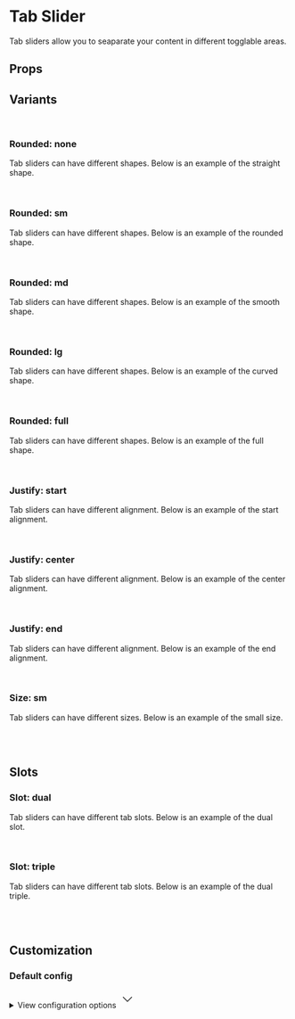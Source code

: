 
<Meta of={TabSliderStories} />

# Tab Slider

Tab sliders allow you to seaparate your content in different togglable areas.

<Primary />

## Props

<Controls />

## Variants

<br />

### Rounded: none

Tab sliders can have different shapes. Below is an example of the straight shape.

<div className="flex items-end gap-2 border border-muted-200 dark:border-muted-800 bg-white dark:bg-slate-900 p-6 rounded-sm">
  <Story of={TabSliderStories.ShapeStraight} />
</div>

<br />

### Rounded: sm

Tab sliders can have different shapes. Below is an example of the rounded shape.

<div className="flex items-end gap-2 border border-muted-200 dark:border-muted-800 bg-white dark:bg-slate-900 p-6 rounded-sm">
  <Story of={TabSliderStories.ShapeRounded} />
</div>

<br />

### Rounded: md

Tab sliders can have different shapes. Below is an example of the smooth shape.

<div className="flex items-end gap-2 border border-muted-200 dark:border-muted-800 bg-white dark:bg-slate-900 p-6 rounded-sm">
  <Story of={TabSliderStories.ShapeSmooth} />
</div>

<br />

### Rounded: lg

Tab sliders can have different shapes. Below is an example of the curved shape.

<div className="flex items-end gap-2 border border-muted-200 dark:border-muted-800 bg-white dark:bg-slate-900 p-6 rounded-sm">
  <Story of={TabSliderStories.ShapeCurved} />
</div>

<br />

### Rounded: full

Tab sliders can have different shapes. Below is an example of the full shape.

<div className="flex items-end gap-2 border border-muted-200 dark:border-muted-800 bg-white dark:bg-slate-900 p-6 rounded-sm">
  <Story of={TabSliderStories.ShapeFull} />
</div>

<br />

### Justify: start

Tab sliders can have different alignment. Below is an example of the start alignment.

<div className="flex items-end gap-2 border border-muted-200 dark:border-muted-800 bg-white dark:bg-slate-900 p-6 rounded-sm">
  <Story of={TabSliderStories.Start} />
</div>

<br />

### Justify: center

Tab sliders can have different alignment. Below is an example of the center alignment.

<div className="flex items-end gap-2 border border-muted-200 dark:border-muted-800 bg-white dark:bg-slate-900 p-6 rounded-sm">
  <Story of={TabSliderStories.Center} />
</div>

<br />

### Justify: end

Tab sliders can have different alignment. Below is an example of the end alignment.

<div className="flex items-end gap-2 border border-muted-200 dark:border-muted-800 bg-white dark:bg-slate-900 p-6 rounded-sm">
  <Story of={TabSliderStories.End} />
</div>

<br />

### Size: sm

Tab sliders can have different sizes. Below is an example of the small size.

<div className="flex items-end gap-2 border border-muted-200 dark:border-muted-800 bg-white dark:bg-slate-900 p-6 rounded-sm">
  <Story of={TabSliderStories.SizeSm} />
</div>

<br />
<br />

## Slots

### Slot: dual

Tab sliders can have different tab slots. Below is an example of the dual slot.

<div className="flex items-end gap-2 border border-muted-200 dark:border-muted-800 bg-white dark:bg-slate-900 p-6 rounded-sm">
  <Story of={TabSliderStories.SlotDual} />
</div>

<br />

### Slot: triple

Tab sliders can have different tab slots. Below is an example of the dual triple.

<div className="flex items-end gap-2 border border-muted-200 dark:border-muted-800 bg-white dark:bg-slate-900 p-6 rounded-sm">
  <Story of={TabSliderStories.SlotTriple} />
</div>

<br />
<br />

## Customization

### Default config

<div className="relative">
  <details className="relative bg-slate-50 border border-slate-200 rounded-lg p-4 [&>summary>svg]:open:-rotate-180">
    <summary className="list-none cursor-pointer">
      <span className="font-sans text-slate-500">View configuration options</span>
      <svg
        className="w-5 h-5 text-slate-500 absolute top-5 end-4 transition-transform duration-300"
        xmlns="http://www.w3.org/2000/svg"
        width="32"
        height="32"
        viewBox="0 0 24 24"
      >
        <path
          fill="none"
          stroke="currentColor"
          strokeLinecap="round"
          strokeLinejoin="round"
          strokeWidth="2"
          d="m6 9l6 6l6-6"
        />
      </svg>
    </summary>

    <div className="!mt-4">
      <pre >
        {JSON.stringify(defaultConfig, null, 2)}
      </pre>
    </div>

  </details>
</div>